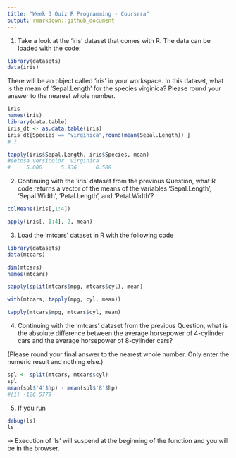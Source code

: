 ```yaml
---
title: "Week 3 Quiz R Programming - Coursera"
output: rmarkdown::github_document
---
```


1. Take a look at the 'iris' dataset that comes with R. The data can be loaded with the code:

```r
library(datasets)
data(iris)

```
There will be an object called 'iris' in your workspace. 
In this dataset, what is the mean of 'Sepal.Length' for the species virginica? 
Please round your answer to the nearest whole number.

```r
iris
names(iris)
library(data.table)
iris_dt <- as.data.table(iris)
iris_dt[Species == "virginica",round(mean(Sepal.Length)) ]
# 7

tapply(iris$Sepal.Length, iris$Species, mean)
#setosa versicolor  virginica 
#     5.006      5.936      6.588
```

2. Continuing with the 'iris' dataset from the previous Question, what R code returns a vector of the means of the variables 'Sepal.Length', 'Sepal.Width', 'Petal.Length', and 'Petal.Width'?

```r
colMeans(iris[,1:4])

apply(iris[, 1:4], 2, mean)
```

3. Load the 'mtcars' dataset in R with the following code

```r
library(datasets)
data(mtcars)

dim(mtcars)
names(mtcars)

sapply(split(mtcars$mpg, mtcars$cyl), mean)

with(mtcars, tapply(mpg, cyl, mean))

tapply(mtcars$mpg, mtcars$cyl, mean)

```

4. Continuing with the 'mtcars' dataset from the previous Question, what is the absolute difference between the average horsepower of 4-cylinder cars and the average horsepower of 8-cylinder cars?

(Please round your final answer to the nearest whole number. Only enter the numeric result and nothing else.)

```r
spl <- split(mtcars, mtcars$cyl)
spl
mean(spl$'4'$hp) - mean(spl$'8'$hp)
#[1] -126.5779
```

5. If you run
```r
debug(ls)
ls
```
-> Execution of 'ls' will suspend at the beginning of the function and you will be in the browser.